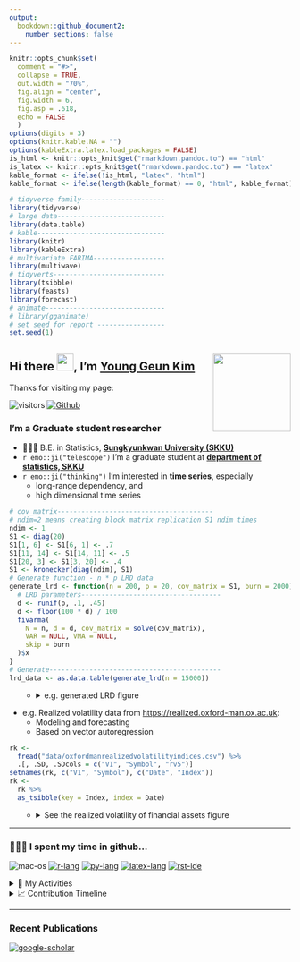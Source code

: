 ```yaml
---
output: 
  bookdown::github_document2:
    number_sections: false
---
```


```r
knitr::opts_chunk$set(
  comment = "#>",
  collapse = TRUE,
  out.width = "70%",
  fig.align = "center",
  fig.width = 6,
  fig.asp = .618,
  echo = FALSE
  )
options(digits = 3)
options(knitr.kable.NA = "")
options(kableExtra.latex.load_packages = FALSE)
is_html <- knitr::opts_knit$get("rmarkdown.pandoc.to") == "html"
is_latex <- knitr::opts_knit$get("rmarkdown.pandoc.to") == "latex"
kable_format <- ifelse(!is_html, "latex", "html")
kable_format <- ifelse(length(kable_format) == 0, "html", kable_format) # for excecutable
```

```r
# tidyverse family---------------------
library(tidyverse)
# large data---------------------------
library(data.table)
# kable--------------------------------
library(knitr)
library(kableExtra)
# multivariate FARIMA------------------
library(multiwave)
# tidyverts----------------------------
library(tsibble)
library(feasts)
library(forecast)
# animate------------------------------
# library(gganimate)
# set seed for report -----------------
set.seed(1)
```

## Hi there <img src="https://raw.githubusercontent.com/ygeunkim/ygeunkim/master/hello.gif?token=AJEKQC5CI2TPUTR2YDQLUYDAAZNNU" width="30px">, I'm [Young Geun Kim](https://ygeunkim.github.io) <a href='https://github.com/ygeunkim'><img src='ygeunlogo.png' align="right" height="139" /></a>

Thanks for visiting my page:

![visitors](https://visitor-badge.laobi.icu/badge?page_id=ygeunkim.ygeunkim)
[![Github](https://img.shields.io/github/followers/ygeunkim?label=Follow&style=social)](https://github.com/ygeunkim)

### I'm a Graduate student researcher

- 🧑🏼‍🎓 B.E. in Statistics, **[Sungkyunkwan University (SKKU)](https://www.skku.edu/eng/)**
- `r emo::ji("telescope")` I’m a graduate student at **[department of statistics, SKKU](https://stat.skku.edu/stat/index.do)**
- `r emo::ji("thinking")` I’m interested in **time series**, especially
    - long-range dependency, and
    - high dimensional time series

```r
# cov_matrix---------------------------------------
# ndim=2 means creating block matrix replication S1 ndim times
ndim <- 1
S1 <- diag(20)
S1[1, 6] <- S1[6, 1] <- .7
S1[11, 14] <- S1[14, 11] <- .5
S1[20, 3] <- S1[3, 20] <- .4
S1 <- kronecker(diag(ndim), S1)
# Generate function - n * p LRD data
generate_lrd <- function(n = 200, p = 20, cov_matrix = S1, burn = 2000) {
  # LRD parameters-----------------------------------
  d <- runif(p, .1, .45)
  d <- floor(100 * d) / 100
  fivarma(
    N = n, d = d, cov_matrix = solve(cov_matrix),
    VAR = NULL, VMA = NULL,
    skip = burn
  )$x
}
# Generate-------------------------------------------
lrd_data <- as.data.table(generate_lrd(n = 15000))
```

<ul>
  <ul>
    <li>
      <details>
        <summary>e.g. generated LRD figure</summary>
```r
lrd_data %>% 
  mutate(id = 1:n()) %>% 
  pivot_longer(-id, names_to = "name", values_to = "value") %>% 
  ggplot(aes(x = id)) +
  geom_path(aes(y = value, colour = name), alpha = .5, show.legend = FALSE) +
  theme_minimal() +
  theme(axis.title = element_blank())
```
      </details>
    </li>
  </ul>
</ul>

- e.g. Realized volatility data from [https://realized.oxford-man.ox.ac.uk](https://realized.oxford-man.ox.ac.uk/data/assets):
    - Modeling and forecasting
    - Based on vector autoregression

```r
rk <- 
  fread("data/oxfordmanrealizedvolatilityindices.csv") %>% 
  .[, .SD, .SDcols = c("V1", "Symbol", "rv5")]
setnames(rk, c("V1", "Symbol"), c("Date", "Index"))
rk <- 
  rk %>% 
  as_tsibble(key = Index, index = Date)
```

<ul>
  <ul>
    <li>
      <details>
        <summary>See the realized volatility of financial assets figure</summary>
```r
rk %>% 
  filter_index("2015" ~ "2019") %>% 
  autoplot(rv5, alpha = .6) +
  theme_minimal() +
  theme(
    legend.position = "bottom"
  ) +
  scale_color_viridis_d(option = "A") +
  labs(
    y = "5-min Realized Variance"
  )
```
      </details>
    </li>
  </ul>
</ul>

---

### 🧑🏼‍💻 I spent my time in github...

![mac-os](https://img.shields.io/badge/OS-macOS-informational?style=flat&logo=apple&logoColor=white&color=FA243C)
[![r-lang](https://img.shields.io/badge/Code-R-informational?style=flat&logo=r&logoColor=white&color=276DC3)](https://github.com/topics/r)
[![py-lang](https://img.shields.io/badge/Code-Python-informational?style=flat&logo=python&logoColor=white&color=yellow)](https://github.com/topics/python)
[![latex-lang](https://img.shields.io/badge/Write-LaTex-informational?style=flat&logo=latex&logoColor=white&color=008080)](https://github.com/topics/latex)
[![rst-ide](https://img.shields.io/badge/Editior-RStudio-informational?style=flat&logo=rstudio&logoColor=white&color=75AADB)](https://github.com/rstudio/rstudio)

<details>
  <summary>💯 My Activities</summary>
    <br/>
      <a href="https://github.com/anuraghazra/github-readme-stats"><img alt="ygeunkim's github stats" src="https://github-readme-stats.vercel.app/api?username=ygeunkim&count_private=true&show_icons=true&hide_border=true&theme=solarized-dark" height="192px"/></a>
      <a href="https://github.com/anuraghazra/github-readme-stats"><img alt="Languages in my repos" src="https://github-readme-stats.vercel.app/api/top-langs/?username=ygeunkim&exclude_repo=ygeunkim.github.io,young-comment,ygeunkim,ygeunkim-blogdown&hide_border=true&langs_count=10&theme=darcula&layout=compact&custom_title=Languages in my repos" height="192px"/></a>
    <br/>
</details>

<details>
  <summary>📈 Contribution Timeline</summary>
    <a href="https://github.com/ashutosh00710/github-readme-activity-graph"><img alt="ygeunkim's Activity Graph" src="https://activity-graph.herokuapp.com/graph?username=ygeunkim&theme=github" /></a>
</details>

---

### Recent Publications

[![google-scholar](https://img.shields.io/badge/Google%20Scholar-Click-success?logo=google%20scholar&logoColor=4285F4&style=social)](https://scholar.google.com/citations?user=hM-D53EAAAAJ&hl=ko&authuser=3)

<!-- BLOG-POST-LIST:START -->
<!-- BLOG-POST-LIST:END -->


